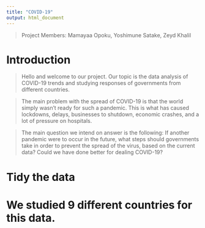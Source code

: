 ```yaml
---
title: "COVID-19"
output: html_document
---
```


> Project Members: Mamayaa Opoku, Yoshimune Satake, Zeyd Khalil

# Introduction

> Hello and welcome to our project. Our topic is the data analysis of COVID-19 trends and studying responses of governments from different countries. 

> The main problem with the spread of COVID-19 is that the world simply wasn't ready for such a pandemic. This is what has caused lockdowns, delays, businesses to shutdown, economic crashes, and a lot of pressure on hospitals. 

> The main question we intend on answer is the following: If another pandemic were to occur in the future, what steps should governments take in order to prevent the spread of the virus, based on the current data? Could we have done better for dealing COVID-19? 

# Tidy the data 

# We studied 9 different countries for this data. 
